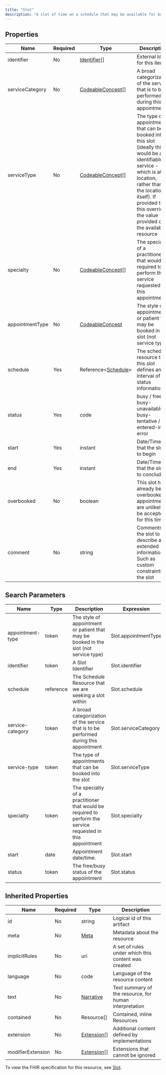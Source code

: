 ```yaml
---
title: "Slot"
description: "A slot of time on a schedule that may be available for booking appointments."
---
```


## Properties

| Name            | Required | Type                                                              | Description                                                                                                                                                                                                                                           |
| --------------- | -------- | ----------------------------------------------------------------- | ----------------------------------------------------------------------------------------------------------------------------------------------------------------------------------------------------------------------------------------------------- |
| identifier      | No       | [Identifier](/medical-api/fhir/data-types/identifier)[]           | External Ids for this item                                                                                                                                                                                                                            |
| serviceCategory | No       | [CodeableConcept](/medical-api/fhir/data-types/codeableconcept)[] | A broad categorization of the service that is to be performed during this appointment                                                                                                                                                                 |
| serviceType     | No       | [CodeableConcept](/medical-api/fhir/data-types/codeableconcept)[] | The type of appointments that can be booked into this slot (ideally this would be an identifiable service - which is at a location, rather than the location itself). If provided then this overrides the value provided on the availability resource |
| specialty       | No       | [CodeableConcept](/medical-api/fhir/data-types/codeableconcept)[] | The specialty of a practitioner that would be required to perform the service requested in this appointment                                                                                                                                           |
| appointmentType | No       | [CodeableConcept](/medical-api/fhir/data-types/codeableconcept)   | The style of appointment or patient that may be booked in the slot (not service type)                                                                                                                                                                 |
| schedule        | Yes      | Reference&lt;[Schedule](/medical-api/fhir/resources/schedule)&gt; | The schedule resource that this slot defines an interval of status information                                                                                                                                                                        |
| status          | Yes      | code                                                              | busy / free / busy-unavailable / busy-tentative / entered-in-error                                                                                                                                                                                    |
| start           | Yes      | instant                                                           | Date/Time that the slot is to begin                                                                                                                                                                                                                   |
| end             | Yes      | instant                                                           | Date/Time that the slot is to conclude                                                                                                                                                                                                                |
| overbooked      | No       | boolean                                                           | This slot has already been overbooked, appointments are unlikely to be accepted for this time                                                                                                                                                         |
| comment         | No       | string                                                            | Comments on the slot to describe any extended information. Such as custom constraints on the slot                                                                                                                                                     |

## Search Parameters

| Name             | Type      | Description                                                                                                 | Expression           |
| ---------------- | --------- | ----------------------------------------------------------------------------------------------------------- | -------------------- |
| appointment-type | token     | The style of appointment or patient that may be booked in the slot (not service type)                       | Slot.appointmentType |
| identifier       | token     | A Slot Identifier                                                                                           | Slot.identifier      |
| schedule         | reference | The Schedule Resource that we are seeking a slot within                                                     | Slot.schedule        |
| service-category | token     | A broad categorization of the service that is to be performed during this appointment                       | Slot.serviceCategory |
| service-type     | token     | The type of appointments that can be booked into the slot                                                   | Slot.serviceType     |
| specialty        | token     | The specialty of a practitioner that would be required to perform the service requested in this appointment | Slot.specialty       |
| start            | date      | Appointment date/time.                                                                                      | Slot.start           |
| status           | token     | The free/busy status of the appointment                                                                     | Slot.status          |

## Inherited Properties

| Name              | Required | Type                                                  | Description                                            |
| ----------------- | -------- | ----------------------------------------------------- | ------------------------------------------------------ |
| id                | No       | string                                                | Logical id of this artifact                            |
| meta              | No       | [Meta](/medical-api/fhir/data-types/meta)             | Metadata about the resource                            |
| implicitRules     | No       | uri                                                   | A set of rules under which this content was created    |
| language          | No       | code                                                  | Language of the resource content                       |
| text              | No       | [Narrative](/medical-api/fhir/data-types/narrative)   | Text summary of the resource, for human interpretation |
| contained         | No       | Resource[]                                            | Contained, inline Resources                            |
| extension         | No       | [Extension](/medical-api/fhir/data-types/extension)[] | Additional content defined by implementations          |
| modifierExtension | No       | [Extension](/medical-api/fhir/data-types/extension)[] | Extensions that cannot be ignored                      |

To view the FHIR specification for this resource, see [Slot](https://www.hl7.org/fhir/StructureDefinition/Slot).
